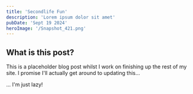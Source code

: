 ```yaml
---
title: 'Secondlife Fun'
description: 'Lorem ipsum dolor sit amet'
pubDate: 'Sept 19 2024'
heroImage: '/Snapshot_421.png'
---
```


## What is this post?

This is a placeholder blog post whilst I work on finishing up the rest of my site. 
I promise I'll actually get around to updating this...

... I'm just lazy!